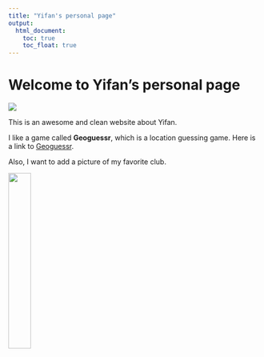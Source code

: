 ```yaml
---
title: "Yifan's personal page"
output: 
  html_document:
    toc: true
    toc_float: true
---
```


# Welcome to Yifan's personal page

![](https://media1.tenor.com/m/-jUv995pm5EAAAAd/normal-day-lame.gif)

This is an awesome and clean website about Yifan.

I like a game called **Geoguessr**, which is a location guessing game. Here is a link to [Geoguessr](https://www.geoguessr.com/).

Also, I want to add a picture of my favorite club.

<img src = "image/rm.png" style = "width: 30%">
